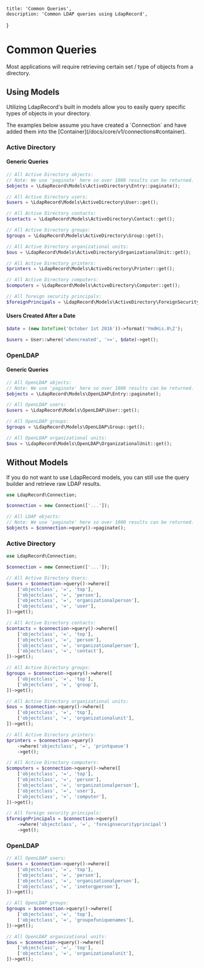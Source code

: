     title: 'Common Queries',
    description: 'Common LDAP queries using LdapRecord',
}


# Common Queries

Most applications will require retrieving certain set / type of objects from a directory.

## Using Models

Utilizing LdapRecord's built in models allow you to easily query specific types of objects in your directory.

<Note>
The examples below assume you have created a `Connection` and have added them into the [Container](/docs/core/v1/connections#container).
</Note>

### Active Directory

#### Generic Queries

```php
// All Active Directory objects:
// Note: We use 'paginate' here so over 1000 results can be returned.
$objects = \LdapRecord\Models\ActiveDirectory\Entry::paginate();

// All Active Directory users:
$users = \LdapRecord\Models\ActiveDirectory\User::get();

// All Active Directory contacts:
$contacts = \LdapRecord\Models\ActiveDirectory\Contact::get();

// All Active Directory groups:
$groups = \LdapRecord\Models\ActiveDirectory\Group::get();

// All Active Directory organizational units:
$ous = \LdapRecord\Models\ActiveDirectory\OrganizationalUnit::get();

// All Active Directory printers:
$printers = \LdapRecord\Models\ActiveDirectory\Printer::get();

// All Active Directory computers:
$computers = \LdapRecord\Models\ActiveDirectory\Computer::get();

// All foreign security principals:
$foreignPrincipals = \LdapRecord\Models\ActiveDirectory\ForeignSecurityPrincipal::get();
```

#### Users Created After a Date

```php
$date = (new DateTime('October 1st 2016'))->format('YmdHis.0\Z');

$users = User::where('whencreated', '>=', $date)->get();
```

### OpenLDAP

#### Generic Queries

```php
// All OpenLDAP objects:
// Note: We use 'paginate' here so over 1000 results can be returned.
$objects = \LdapRecord\Models\OpenLDAP\Entry::paginate();

// All OpenLDAP users:
$users = \LdapRecord\Models\OpenLDAP\User::get();

// All OpenLDAP groups:
$groups = \LdapRecord\Models\OpenLDAP\Group::get();

// All OpenLDAP organizational units:
$ous = \LdapRecord\Models\OpenLDAP\OrganizationalUnit::get();
```

## Without Models

If you do not want to use LdapRecord models, you can still use the query builder and retrieve raw LDAP results.

```php
use LdapRecord\Connection;

$connection = new Connection(['...']);

// All LDAP objects:
// Note: We use 'paginate' here so over 1000 results can be returned.
$objects = $connection->query()->paginate();
```

### Active Directory

```php
use LdapRecord\Connection;

$connection = new Connection(['...']);

// All Active Directory Users:
$users = $connection->query()->where([
    ['objectclass', '=', 'top'],
    ['objectclass', '=', 'person'],
    ['objectclass', '=', 'organizationalperson'],
    ['objectclass', '=', 'user'],
])->get();

// All Active Directory contacts:
$contacts = $connection->query()->where([
    ['objectclass', '=', 'top'],
    ['objectclass', '=', 'person'],
    ['objectclass', '=', 'organizationalperson'],
    ['objectclass', '=', 'contact'],
])->get();

// All Active Directory groups:
$groups = $connection->query()->where([
    ['objectclass', '=', 'top'],
    ['objectclass', '=', 'group'],
])->get();

// All Active Directory organizational units:
$ous = $connection->query()->where([
    ['objectclass', '=', 'top'],
    ['objectclass', '=', 'organizationalunit'],
])->get();

// All Active Directory printers:
$printers = $connection->query()
    ->where('objectclass', '=', 'printqueue')
    ->get();

// All Active Directory computers:
$computers = $connection->query()->where([
    ['objectclass', '=', 'top'],
    ['objectclass', '=', 'person'],
    ['objectclass', '=', 'organizationalperson'],
    ['objectclass', '=', 'user'],
    ['objectclass', '=', 'computer'],
])->get();

// All foreign security principals:
$foreignPrincipals = $connection->query()
    ->where('objectclass', '=', 'foreignsecurityprincipal')
    ->get();
```

### OpenLDAP

```php
// All OpenLDAP users:
$users = $connection->query()->where([
    ['objectclass', '=', 'top'],
    ['objectclass', '=', 'person'],
    ['objectclass', '=', 'organizationalperson'],
    ['objectclass', '=', 'inetorgperson'],
])->get();

// All OpenLDAP groups:
$groups = $connection->query()->where([
    ['objectclass', '=', 'top'],
    ['objectclass', '=', 'groupofuniquenames'],
])->get();

// All OpenLDAP organizational units:
$ous = $connection->query()->where([
    ['objectclass', '=', 'top'],
    ['objectclass', '=', 'organizationalunit'],
])->get();
```
